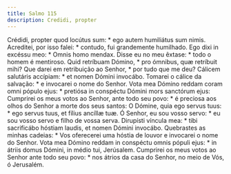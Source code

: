 ```yaml
---
title: Salmo 115
description: Credidi, propter
---
```


<div class="side-by-side not-content">
  <span>
    Crédidi, propter quod locútus sum: * ego autem humiliátus sum nimis.
  </span>
  <span>
    Acreditei, por isso falei: * contudo, fui grandemente humilhado.
  </span>
  <span>
    Ego dixi in excéssu meo: * Omnis homo mendax.
  </span>
  <span>
    Disse eu no meu êxtase: * todo o homem é mentiroso.
  </span>
  <span>
    Quid retríbuam Dómino, * pro ómnibus, quæ retríbuit mihi?
  </span>
  <span>
    Que darei em retribuição ao Senhor, * por tudo que me deu?
  </span>
  <span>
    Cálicem salutáris accípiam: * et nomen Dómini invocábo.
  </span>
  <span>
    Tomarei o cálice da salvação: * e invocarei o nome do Senhor.
  </span>
  <span>
    Vota mea Dómino reddam coram omni pópulo ejus: * pretiósa in conspéctu
    Dómini mors sanctórum ejus:
  </span>
  <span>
    Cumprirei os meus votos ao Senhor, ante todo seu povo: * é preciosa aos
    olhos do Senhor a morte dos seus santos:
  </span>
  <span>
    O Dómine, quia ego servus tuus: * ego servus tuus, et fílius ancíllæ tuæ.
  </span>
  <span>
    Ó Senhor, eu sou vosso servo: * eu sou vosso servo e filho de vossa serva.
  </span>
  <span>
    Dirupísti víncula mea: * tibi sacrificábo hóstiam laudis, et nomen Dómini
    invocábo.
  </span>
  <span>
    Quebrastes as minhas cadeias: * Vos oferecerei uma hóstia de louvor e
    invocarei o nome do Senhor.
  </span>
  <span>
    Vota mea Dómino reddam in conspéctu omnis pópuli ejus: * in átriis domus
    Dómini, in médio tui, Jerúsalem.
  </span>
  <span>
    Cumprirei os meus votos ao Senhor ante todo seu povo: * nos átrios da casa
    do Senhor, no meio de Vós, ó Jerusalém.
  </span>
</div>
